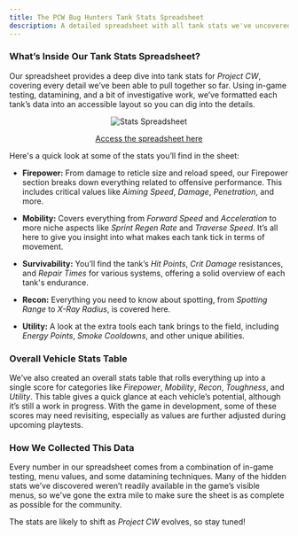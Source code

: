 ```yaml
---
title: The PCW Bug Hunters Tank Stats Spreadsheet
description: A detailed spreadsheet with all tank stats we've uncovered so far, gathered from testing, datamining, and hidden values within Project CW.
---
```


### What’s Inside Our Tank Stats Spreadsheet?

Our spreadsheet provides a deep dive into tank stats for *Project CW*, covering every detail we’ve been able to pull together so far. Using in-game testing, datamining, and a bit of investigative work, we’ve formatted each tank’s data into an accessible layout so you can dig into the details.

<div align="center">

![Stats Spreadsheet](https://raw.githubusercontent.com/ThatSINEWAVE/pcw-bughunters/refs/heads/main/images/resources/stats-sheet/sheet.png)

[Access the spreadsheet here](https://docs.google.com/spreadsheets/d/11LqjjvHzQIkLn5yyki5QpqMCC_vEjhdKn_lZJYxvA9I/edit?gid=8521183#gid=8521183)

</div>

Here's a quick look at some of the stats you’ll find in the sheet:

- **Firepower:** From damage to reticle size and reload speed, our Firepower section breaks down everything related to offensive performance. This includes critical values like *Aiming Speed*, *Damage*, *Penetration*, and more.

- **Mobility:** Covers everything from *Forward Speed* and *Acceleration* to more niche aspects like *Sprint Regen Rate* and *Traverse Speed*. It’s all here to give you insight into what makes each tank tick in terms of movement.

- **Survivability:** You’ll find the tank’s *Hit Points*, *Crit Damage* resistances, and *Repair Times* for various systems, offering a solid overview of each tank's endurance.

- **Recon:** Everything you need to know about spotting, from *Spotting Range* to *X-Ray Radius*, is covered here.

- **Utility:** A look at the extra tools each tank brings to the field, including *Energy Points*, *Smoke Cooldowns*, and other unique abilities.

### Overall Vehicle Stats Table

We’ve also created an overall stats table that rolls everything up into a single score for categories like *Firepower*, *Mobility*, *Recon*, *Toughness*, and *Utility*. This table gives a quick glance at each vehicle’s potential, although it’s still a work in progress. With the game in development, some of these scores may need revisiting, especially as values are further adjusted during upcoming playtests.

### How We Collected This Data

Every number in our spreadsheet comes from a combination of in-game testing, menu values, and some datamining techniques. Many of the hidden stats we’ve discovered weren’t readily available in the game’s visible menus, so we've gone the extra mile to make sure the sheet is as complete as possible for the community.

The stats are likely to shift as *Project CW* evolves, so stay tuned!